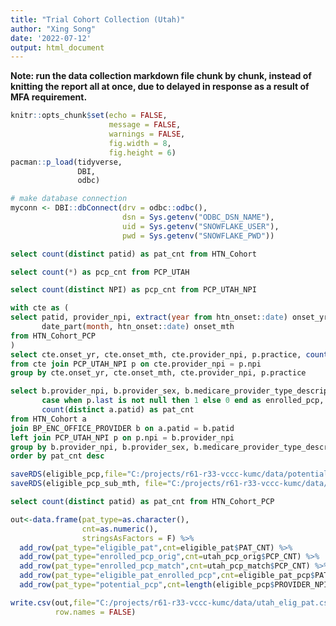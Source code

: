 ```yaml
---
title: "Trial Cohort Collection (Utah)"
author: "Xing Song"
date: '2022-07-12'
output: html_document
---
```


**Note: run the data collection markdown file chunk by chunk, instead of knitting the report all at once, due to delayed in response as a result of MFA requirement.** 

```r
knitr::opts_chunk$set(echo = FALSE,
                      message = FALSE,
                      warnings = FALSE,
                      fig.width = 8,
                      fig.height = 6)
pacman::p_load(tidyverse,
               DBI,
               odbc)
```


```r
# make database connection
myconn <- DBI::dbConnect(drv = odbc::odbc(),
                         dsn = Sys.getenv("ODBC_DSN_NAME"),
                         uid = Sys.getenv("SNOWFLAKE_USER"),
                         pwd = Sys.getenv("SNOWFLAKE_PWD"))
```


```sql
select count(distinct patid) as pat_cnt from HTN_Cohort
```


```sql
select count(*) as pcp_cnt from PCP_UTAH
```


```sql
select count(distinct NPI) as pcp_cnt from PCP_UTAH_NPI
```


```sql
with cte as (
select patid, provider_npi, extract(year from htn_onset::date) onset_yr,
       date_part(month, htn_onset::date) onset_mth
from HTN_Cohort_PCP
)
select cte.onset_yr, cte.onset_mth, cte.provider_npi, p.practice, count(distinct cte.patid) pat_cnt
from cte join PCP_UTAH_NPI p on cte.provider_npi = p.npi
group by cte.onset_yr, cte.onset_mth, cte.provider_npi, p.practice
```


```sql
select b.provider_npi, b.provider_sex, b.medicare_provider_type_description, b.provider_specialty_primary,
       case when p.last is not null then 1 else 0 end as enrolled_pcp, p.last, p.first,
       count(distinct a.patid) as pat_cnt 
from HTN_Cohort a
join BP_ENC_OFFICE_PROVIDER b on a.patid = b.patid
left join PCP_UTAH_NPI p on p.npi = b.provider_npi
group by b.provider_npi, b.provider_sex, b.medicare_provider_type_description, b.provider_specialty_primary,p.last, p.first
order by pat_cnt desc
```


```r
saveRDS(eligible_pcp,file="C:/projects/r61-r33-vccc-kumc/data/potential_pcp.rda")
saveRDS(eligible_pcp_sub_mth, file="C:/projects/r61-r33-vccc-kumc/data/current_pcp_accrual.rda")
```


```sql
select count(distinct patid) as pat_cnt from HTN_Cohort_PCP
```


```r
out<-data.frame(pat_type=as.character(),
                cnt=as.numeric(),
                stringsAsFactors = F) %>%
  add_row(pat_type="eligible_pat",cnt=eligible_pat$PAT_CNT) %>%
  add_row(pat_type="enrolled_pcp_orig",cnt=utah_pcp_orig$PCP_CNT) %>%
  add_row(pat_type="enrolled_pcp_match",cnt=utah_pcp_match$PCP_CNT) %>%
  add_row(pat_type="eligible_pat_enrolled_pcp",cnt=eligible_pat_pcp$PAT_CNT) %>%
  add_row(pat_type="potential_pcp",cnt=length(eligible_pcp$PROVIDER_NPI[eligible_pcp$ENROLLED_PCP==0]))

write.csv(out,file="C:/projects/r61-r33-vccc-kumc/data/utah_elig_pat.csv",
          row.names = FALSE)
```


